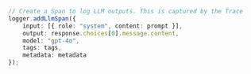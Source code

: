 ```typescript TypeScript
// Create a Span to log LLM outputs. This is captured by the Trace
logger.addLlmSpan({
    input: [{ role: "system", content: prompt }],
    output: response.choices[0].message.content,
    model: "gpt-4o",
    tags: tags,
    metadata: metadata
});
```